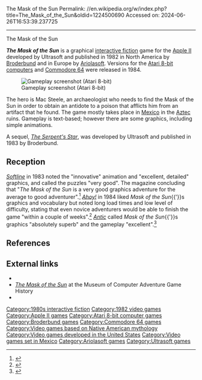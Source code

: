 The Mask of the Sun
Permalink: //en.wikipedia.org/w/index.php?title=The_Mask_of_the_Sun&oldid=1224500690
Accessed on: 2024-06-26T16:53:39.237725



------
The Mask of the Sun
{{for| the Ys IV game| Ys IV: Mask of the Sun}}
{{Infobox video game
| title        = The Mask of the Sun
| image        = Mask of the Sun Coverart.png
| caption      = 
| developer    = Ultrasoft
| publisher    = {{Vgrelease|NA|[[Broderbund]]|EU|[[Ariolasoft]]}}
| designer     = Alan Clark<br>Christopher Anson<br>Margaret Anson
| series       = 
| engine       = 
| released     = '''1982:''' Apple<br>'''1984:''' Atari, C64
| genre        = [[Interactive fiction]]
| modes        = 
| platforms    = [[Apple II]], [[Atari 8-bit]], [[Commodore 64]]
}}

'''''The Mask of the Sun''''' is a graphical [[interactive fiction]] game for the [[Apple II]] developed by Ultrasoft and published in 1982 in North America by [[Broderbund]] and in Europe by [[Ariolasoft]].  Versions for the [[Atari 8-bit computers]] and [[Commodore 64]] were released in 1984.

[[File:The_Mask_of_the_Sun_Atari_8-bit_PAL_screenshot.png|thumb|left|Gameplay screenshot (Atari 8-bit)]]

The hero is Mac Steele, an archaeologist who needs to find the Mask of the Sun in order to obtain an antidote to a poison that afflicts him from an artifact that he found. The game mostly takes place in [[Mexico]] in the [[Aztec]] ruins. Gameplay is text-based; however there are some graphics, including simple animations.

A sequel, ''[[The Serpent's Star]]'', was developed by Ultrasoft and published in 1983 by Broderbund.

== Reception ==
''[[Softline (magazine)|Softline]]'' in 1983 noted the "innovative" animation and "excellent, detailed" graphics, and called the puzzles "very good". The magazine concluding that "''The Mask of the Sun'' is a very good graphics adventure for the average to good adventurer".<ref name="mankovitz198301">{{cite news | url=http://www.cgwmuseum.org/galleries/index.php?year=1983&pub=6&id=9 | title=The Mask of the Sun | work=Softline | date=January 1983 | accessdate=27 July 2014 | author=Mankovitz, Alan | pages=43}}</ref> ''[[Ahoy!]]'' in 1984 liked ''Mask of the Sun''{{'}}s graphics and vocabulary but noted long load times and low level of difficulty, stating that even novice adventurers would be able to finish the game "within a couple of weeks".<ref name="guerra198410">{{cite news | url=https://archive.org/stream/Ahoy_Issue_10_1984-10_Ion_International_US#page/n45/mode/2up | title=Mask of the Sun | work=Ahoy! | date=October 1984 | accessdate=27 June 2014 | author=Guerra, Bob | pages=47}}</ref> ''[[Antic (magazine)|Antic]]'' called ''Mask of the Sun''{{'}}s graphics "absolutely superb" and the gameplay "excellent".<ref>{{cite journal |last1=Swiger |first1=Kevin G. | title=The Mask of the Sun |journal=Antic |volume=3 |number=8 |date=December 1984 | page=73}}</ref>

== References ==
{{reflist}}

== External links ==
* {{atarimania|id=3165}}
* [http://mocagh.org/loadpage.php?getcompany=broderbund&series=Mask+of+the+Sun ''The Mask of the Sun''] at the Museum of Computer Adventure Game History
* {{IFDB|id=5aizbla9gf9ivzre}}

{{DEFAULTSORT:Mask Of The Sun, The}}

[[Category:1980s interactive fiction]]
[[Category:1982 video games]]
[[Category:Apple II games]]
[[Category:Atari 8-bit computer games]]
[[Category:Broderbund games]]
[[Category:Commodore 64 games]]
[[Category:Video games based on Native American mythology]]
[[Category:Video games developed in the United States]]
[[Category:Video games set in Mexico]]
[[Category:Ariolasoft games]]
[[Category:Ultrasoft games]]